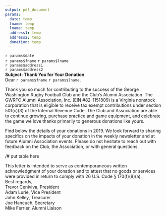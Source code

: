 ---
output: pdf_document
params:
  date: temp
  fname: temp
  lname: temp
  address1: temp
  address2: temp
  donation: temp
---
`r params$date`  
\hfill\break
`r params$fname` `r params$lname`  
`r params$address1`  
`r params$address2`  
\hfill\break
**Subject: Thank You for Your Donation**  
\hfill\break
Dear `r params$fname` `r params$lname`,  

Thank you so much for contributing to the success of the George Washington Rugby Football
Club and the Club’s Alumni Association. The GWRFC Alumni Association, Inc. (EIN
#82-1151809) is a Virginia nonstock corporation that is eligible to receive tax exempt
contributions under section 501(c)(3) of the Internal Revenue Code. The Club and Association
are able to continue growing, purchase practice and game equipment, and celebrate the game
we love thanks primarily to generous donations like yours.  

Find below the details of your donations in 2019. We look forward to sharing specifics on the
impacts of your donation in the weekly newsletter and at future Alumni Association events.
Please do not hesitate to reach out with feedback on the Club, the Association, or with general
questions.  
  
/# put table here  
  
This letter is intended to serve 
as contemporaneous written acknowledgment of your donation and to attest that no goods or 
services were provided in return to comply with 26 U.S. Code § 170(f)(8)(a).  
\hfill\break
Best regards,  
Trevor Ceniviva, President  
Adam Lurie, Vice President  
John Kelley, Treasurer  
Joe Hancuch, Secretary  
Mike Ferrier, Alumni Liaison  